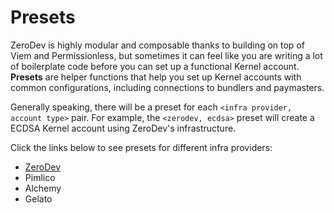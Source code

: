 # Presets

ZeroDev is highly modular and composable thanks to building on top of Viem and Permissionless, but sometimes it can feel like you are writing a lot of boilerplate code before you can set up a functional Kernel account.  **Presets** are helper functions that help you set up Kernel accounts with common configurations, including connections to bundlers and paymasters.

Generally speaking, there will be a preset for each `<infra provider, account type>` pair.  For example, the `<zerodev, ecdsa>` preset will create a ECDSA Kernel account using ZeroDev's infrastructure.

Click the links below to see presets for different infra providers:

- [ZeroDev](/sdk/v5_3_x/presets/zerodev)
- Pimlico
- Alchemy
- Gelato